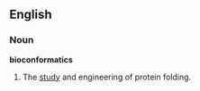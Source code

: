{{rfv}}
==English==

===Noun===
'''bioconformatics'''

# {{context|biosciences}} The [[study]] and engineering of protein folding.